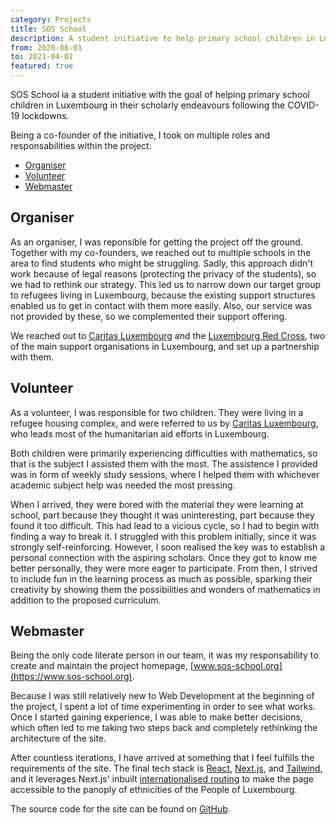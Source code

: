```yaml
---
category: Projects
title: SOS School
description: A student initiative to help primary school children in Luxembourg that were adversely affected by COVID-19 with their studies
from: 2020-06-01
to: 2021-04-01
featured: true
---
```


SOS School ia a student initiative with the goal of helping primary school children in Luxembourg in their scholarly endeavours following the COVID-19 lockdowns.

Being a co-founder of the initiative, I took on multiple roles and responsabilities within the project:

- [Organiser](#organiser)
- [Volunteer](#volunteer)
- [Webmaster](#webmaster)

## Organiser

As an organiser, I was reponsible for getting the project off the ground. Together with my co-founders, we reached out to multiple schools in the area to find students who might be struggling. Sadly, this approach didn't work because of legal reasons (protecting the privacy of the students), so we had to rethink our strategy. This led us to narrow down our target group to refugees living in Luxembourg, because the existing support structures enabled us to get in contact with them more easily. Also, our service was not provided by these, so we complemented their support offering.

We reached out to [Caritas Luxembourg](https://www.caritas.lu) and the [Luxembourg Red Cross](https://www.croix-rouge.lu/en/), two of the main support organisations in Luxembourg, and set up a partnership with them.

## Volunteer

As a volunteer, I was responsible for two children. They were living in a refugee housing complex, and were referred to us by [Caritas Luxembourg](https://www.caritas.lu), who leads most of the humanitarian aid efforts in Luxembourg.

Both children were primarily experiencing difficulties with mathematics, so that is the subject I assisted them with the most. The assistence I provided was in form of weekly study sessions, where I helped them with whichever academic subject help was needed the most pressing.

When I arrived, they were bored with the material they were learning at school, part because they thought it was uninteresting, part because they found it too difficult. This had lead to a vicious cycle, so I had to begin with finding a way to break it. I struggled with this problem initially, since it was strongly self-reinforcing. However, I soon realised the key was to establish a personal connection with the aspiring scholars. Once they got to know me better personally, they were more eager to participate. From then, I strived to include fun in the learning process as much as possible, sparking their creativity by showing them the possibilities and wonders of mathematics in addition to the proposed curriculum.

## Webmaster

Being the only code literate person in our team, it was my responsability to create and maintain the project homepage, [www.sos-school.org](https://www.sos-school.org).

Because I was still relatively new to Web Development at the beginning of the project, I spent a lot of time experimenting in order to see what works. Once I started gaining experience, I was able to make better decisions, which often led to me taking two steps back and completely rethinking the architecture of the site.

After countless iterations, I have arrived at something that I feel fulfills the requirements of the site. The final tech stack is [React](https://reactjs.org), [Next.js](https://nextjs.org), and [Tailwind](https://tailwindcss.com), and it leverages Next.js' inbuilt [internationalised routing](https://nextjs.org/docs/advanced-features/i18n-routing) to make the page accessible to the panoply of ethnicities of the People of Luxembourg.

The source code for the site can be found on [GitHub](https://github.com/sos-school/sos-school).
